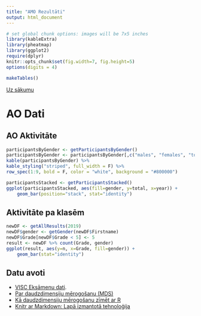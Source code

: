 ```yaml
---
title: "AMO Rezultāti"
output: html_document
---
```


```r
# set global chunk options: images will be 7x5 inches
library(kableExtra)
library(pheatmap)
library(ggplot2)
require(dplyr)
knitr::opts_chunk$set(fig.width=7, fig.height=5)
options(digits = 4)

makeTables()
```

[Uz sākumu](../index.html)

# AO Dati 

## AO Aktivitāte

```r
participantsByGender <- getParticipantsByGender()
participantsByGender <- participantsByGender[,c("males", "females", "total", "schoolAge", "activity")]
kable(participantsByGender) %>%
kable_styling("striped", full_width = F) %>%
row_spec(1:9, bold = F, color = "white", background = "#800000") 
```

```r
participantsStacked <- getParticipantsStacked()
ggplot(participantsStacked, aes(fill=gender, y=total, x=year)) + 
    geom_bar(position="stack", stat="identity")
```


## Aktivitāte pa klasēm

```r
newDF <- getAllResults(2019)
newDF$gender <- getGender(newDF$Firstname)
newDF$Grade[newDF$Grade < 5] <- 5
result <- newDF %>% count(Grade, gender)
ggplot(result, aes(y=n, x=Grade, fill=gender)) + 
    geom_bar(stat="identity")
```





## Datu avoti

* [VISC Eksāmenu dati](http://bustling-dynamo-253414.appspot.com/).
* [Par daudzdimensiju mērogošanu (MDS)](https://en.wikipedia.org/wiki/Multidimensional_scaling)
* [Kā daudzdimensiju mērogošanu zīmēt ar R](https://www.r-bloggers.com/multidimensional-scaling-mds-with-r/)
* [Knitr ar Markdown: Lapā izmantotā tehnoloģija](https://yihui.org/knitr/demo/minimal/)




